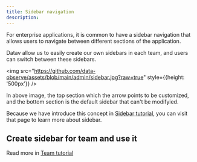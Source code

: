 ```yaml
---
title: Sidebar navigation
description: 
---
```


For enterprise applications, it is common to have a sidebar navigation that allows users to navigate between different sections of the application. 

Datav allow us to easily create our own sidebars in each team, and users can switch between these sidebars.

<img src="https://github.com/data-observe/assets/blob/main/admin/sidebar.jpg?raw=true" style={{height: '500px'}} />

In above image, the top section which the arrow points to be customized, and the bottom section is the default sidebar that can't be modifyied.

Because we have introduce this concept in [Sidebar tutorial](/docs/tutorial-sidebar), you can visit that page to learn more about sidebar.


## Create sidebar for team and use it 

Read more in [Team tutorial](/docs/tutorial-team#-3)

